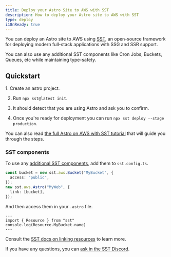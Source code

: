 ```yaml
---
title: Deploy your Astro Site to AWS with SST
description: How to deploy your Astro site to AWS with SST
type: deploy
i18nReady: true
---
```


You can deploy an Astro site to AWS using [SST](https://sst.dev), an open-source framework for deploying modern full-stack applications with SSG and SSR support.

You can also use any additional SST components like Cron Jobs, Buckets, Queues, etc while maintaining type-safety.

## Quickstart

<Steps>
1. Create an astro project.

2. Run `npx sst@latest init`.

3. It should detect that you are using Astro and ask you to confirm.

4. Once you're ready for deployment you can run `npx sst deploy --stage production`.
</Steps>

You can also read [the full Astro on AWS with SST tutorial](https://sst.dev/docs/start/aws/astro) that will guide you through the steps.

### SST components

To use any [additional SST components](https://sst.dev/docs/), add them to `sst.config.ts`. 

```ts {2} {4} title="sst.config.ts"
const bucket = new sst.aws.Bucket("MyBucket", {
  access: "public",
});
new sst.aws.Astro("MyWeb", {
  link: [bucket],
});
```

And then access them in your `.astro` file.

```astro
---
import { Resource } from "sst"
console.log(Resource.MyBucket.name)
---
```

Consult the [SST docs on linking resources](https://sst.dev/docs/linking) to learn more.

If you have any questions, you can [ask in the SST Discord](https://discord.gg/sst).
